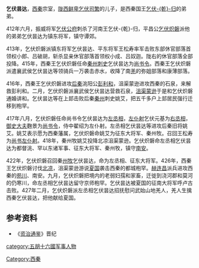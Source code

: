 '''乞伏昙达'''，[[西秦|西秦]]宗室，[[陇西鲜卑|陇西鲜卑]][[乞伏司繁|乞伏司繁]]的儿子，是西秦国王[[乞伏乾归|乞伏-{乾}-归]]的弟弟。

412年六月，振威将军[[乞伏公府|乞伏公府]]刺杀了河南王乞伏-{乾}-归，平昌公[[乞伏炽磐|乞伏炽磐]]派他的弟弟乞伏昙达为镇东将军，镇守谭郊。

413年，乞伏炽磐派镇东将军乞伏昙达、平东将军王松寿率军击败东部休官部落首领权小郎、吕破胡，斩杀显亲休官部落首领权小成、吕奴迦。陇右的休官部落全部投降。415年，西秦王乞伏炽磐任命[[秦州|秦州]][[刺史|刺史]]乞伏昙达为[[尚书令|尚书令]]。西秦王乞伏炽磐派遣襄武侯乞伏昙达等领骑兵一万袭击赤水，收降了南[[羌|羌]]的弥姐部落和康薄部落。

416年，西秦王乞伏炽磐进攻[[后秦|后秦]]洮阳公[[彭利和|彭利和]]，沮渠蒙逊进攻西秦的石泉，来解救彭利和。二月，乞伏炽磐派襄武侯乞伏昙达营救石泉，[[沮渠蒙逊|沮渠蒙逊]]于是和乞伏炽磐通婚讲和。乞伏昙达等在上邽击败后秦[[秦州|秦州]]刺史姚艾，把五千多户上邽居民强行迁移到枹罕。

417年八月，乞伏炽磐任命尚书令乞伏昙达为[[左丞相|左丞相]]，[[左仆射|左仆射]]乞伏元基为[[右丞相|右丞相]]，[[御史大夫|御史大夫]]麴景为[[尚书令|尚书令]]，侍中翟绍为左仆射。左丞相乞伏昙达等进攻后秦旧将姚艾。姚艾表示愿为西秦藩属，乞伏炽磐命姚艾为征东大将军、秦州牧。召回王松寿为[[尚书左仆射|尚书左仆射]]。418年，秦州牧姚艾投降北凉沮渠蒙逊。乞伏炽磐命左丞相乞伏昙达为都督洮、罕以东诸军事、征东大将军、秦州牧，镇守[[南安|南安]]。

422年，乞伏炽磐召回秦[[州牧|州牧]]乞伏昙达，命为左丞相、征东大将军。426年，西秦王乞伏炽磐讨伐[[北凉|北凉]]，沮渠蒙逊游说[[夏国|夏国]]袭击西秦的都城枹罕。[[赫连昌|赫连昌]]派兵进攻西秦的[[苑川|苑川]]、南安。九月，乞伏炽磐把境内的老弱妇孺和家畜，迁徙到浇河郡和莫河的仍寒川，命左丞相乞伏昙达留守京师枹罕。乞伏昙达被夏国的征南大将军呼卢古击败。427年二月，乞伏炽磐派左丞相乞伏昙达招抚慰问武始山地羌人，羌人生擒西秦乞伏昙达，把他献给夏国。

==参考资料==
*《[[资治通鉴|资治通鉴]]》晋纪
{{DEFAULTSORT:Q}}
[[Category:西秦|Category:西秦]]
[[category:五胡十六國军事人物|category:五胡十六國军事人物]]